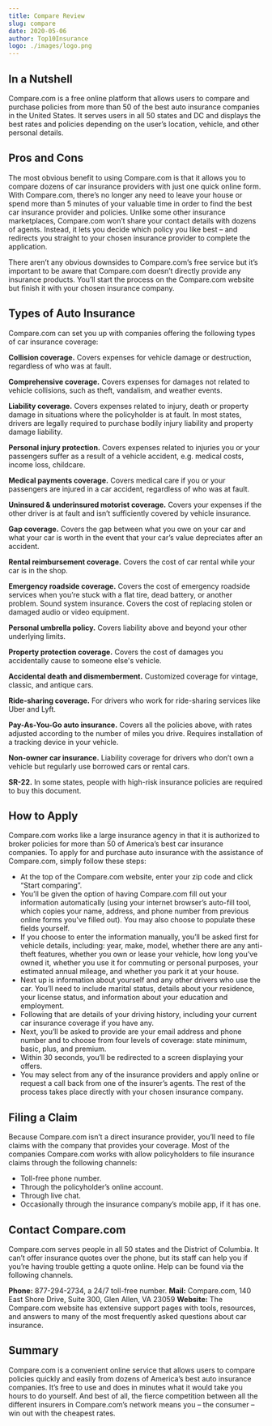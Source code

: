 ```yaml
---
title: Compare Review
slug: compare
date: 2020-05-06
author: Top10Insurance
logo: ./images/logo.png
---
```


## In a Nutshell

Compare.com is a free online platform that allows users to compare and purchase policies from more than 50 of the best auto insurance companies in the United States. It serves users in all 50 states and DC and displays the best rates and policies depending on the user’s location, vehicle, and other personal details.

## Pros and Cons

The most obvious benefit to using Compare.com is that it allows you to compare dozens of car insurance providers with just one quick online form. With Compare.com, there’s no longer any need to leave your house or spend more than 5 minutes of your valuable time in order to find the best car insurance provider and policies. Unlike some other insurance marketplaces, Compare.com won’t share your contact details with dozens of agents. Instead, it lets you decide which policy you like best – and redirects you straight to your chosen insurance provider to complete the application.

There aren’t any obvious downsides to Compare.com’s free service but it’s important to be aware that Compare.com doesn’t directly provide any insurance products. You’ll start the process on the Compare.com website but finish it with your chosen insurance company.

## Types of Auto Insurance

Compare.com can set you up with companies offering the following types of car insurance coverage:

**Collision coverage.** Covers expenses for vehicle damage or destruction, regardless of who was at fault.

**Comprehensive coverage.** Covers expenses for damages not related to vehicle collisions, such as theft, vandalism, and weather events.

**Liability coverage.** Covers expenses related to injury, death or property damage in situations where the policyholder is at fault. In most states, drivers are legally required to purchase bodily injury liability and property damage liability.

**Personal injury protection.** Covers expenses related to injuries you or your passengers suffer as a result of a vehicle accident, e.g. medical costs, income loss, childcare.

**Medical payments coverage.** Covers medical care if you or your passengers are injured in a car accident, regardless of who was at fault.

**Uninsured & underinsured motorist coverage.** Covers your expenses if the other driver is at fault and isn’t sufficiently covered by vehicle insurance.

**Gap coverage.** Covers the gap between what you owe on your car and what your car is worth in the event that your car’s value depreciates after an accident.

**Rental reimbursement coverage.** Covers the cost of car rental while your car is in the shop.

**Emergency roadside coverage.** Covers the cost of emergency roadside services when you’re stuck with a flat tire, dead battery, or another problem. Sound system insurance. Covers the cost of replacing stolen or damaged audio or video equipment.

**Personal umbrella policy.** Covers liability above and beyond your other underlying limits.

**Property protection coverage.** Covers the cost of damages you accidentally cause to someone else's vehicle.

**Accidental death and dismemberment.** Customized coverage for vintage, classic, and antique cars.

**Ride-sharing coverage.** For drivers who work for ride-sharing services like Uber and Lyft.

**Pay-As-You-Go auto insurance.** Covers all the policies above, with rates adjusted according to the number of miles you drive. Requires installation of a tracking device in your vehicle.

**Non-owner car insurance.** Liability coverage for drivers who don’t own a vehicle but regularly use borrowed cars or rental cars.

**SR-22.** In some states, people with high-risk insurance policies are required to buy this document.

## How to Apply

Compare.com works like a large insurance agency in that it is authorized to broker policies for more than 50 of America’s best car insurance companies. To apply for and purchase auto insurance with the assistance of Compare.com, simply follow these steps:

- At the top of the Compare.com website, enter your zip code and click “Start comparing”.
- You’ll be given the option of having Compare.com fill out your information automatically (using your internet browser’s auto-fill tool, which copies your name, address, and phone number from previous online forms you’ve filled out). You may also choose to populate these fields yourself.
- If you choose to enter the information manually, you’ll be asked first for vehicle details, including: year, make, model, whether there are any anti-theft features, whether you own or lease your vehicle, how long you’ve owned it, whether you use it for commuting or personal purposes, your estimated annual mileage, and whether you park it at your house.
- Next up is information about yourself and any other drivers who use the car. You’ll need to include marital status, details about your residence, your license status, and information about your education and employment.
- Following that are details of your driving history, including your current car insurance coverage if you have any.
- Next, you’ll be asked to provide are your email address and phone number and to choose from four levels of coverage: state minimum, basic, plus, and premium.
- Within 30 seconds, you’ll be redirected to a screen displaying your offers.
- You may select from any of the insurance providers and apply online or request a call back from one of the insurer’s agents. The rest of the process takes place directly with your chosen insurance company.

## Filing a Claim

Because Compare.com isn’t a direct insurance provider, you’ll need to file claims with the company that provides your coverage. Most of the companies Compare.com works with allow policyholders to file insurance claims through the following channels:

- Toll-free phone number.
- Through the policyholder’s online account.
- Through live chat.
- Occasionally through the insurance company’s mobile app, if it has one.

## Contact Compare.com

Compare.com serves people in all 50 states and the District of Columbia. It can’t offer insurance quotes over the phone, but its staff can help you if you’re having trouble getting a quote online. Help can be found via the following channels.

**Phone:** 877-294-2734, a 24/7 toll-free number.
**Mail:** Compare.com, 140 East Shore Drive, Suite 300, Glen Allen, VA 23059
**Website:** The Compare.com website has extensive support pages with tools, resources, and answers to many of the most frequently asked questions about car insurance.

## Summary

Compare.com is a convenient online service that allows users to compare policies quickly and easily from dozens of America’s best auto insurance companies. It’s free to use and does in minutes what it would take you hours to do yourself. And best of all, the fierce competition between all the different insurers in Compare.com’s network means you – the consumer – win out with the cheapest rates.
